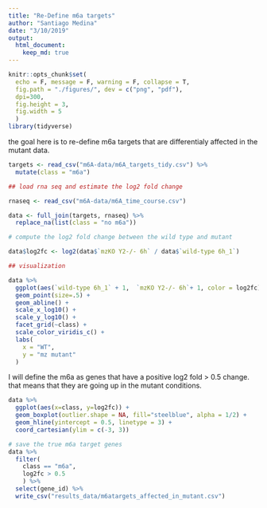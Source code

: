 ```yaml
---
title: "Re-Define m6a targets"
author: "Santiago Medina"
date: "3/10/2019"
output: 
  html_document:
    keep_md: true
---
```


```r
knitr::opts_chunk$set(
  echo = F, message = F, warning = F, collapse = T,
  fig.path = "./figures/", dev = c("png", "pdf"),
  dpi=300,
  fig.height = 3,
  fig.width = 5
  )
library(tidyverse)
```

the goal here is to re-define m6a targets that are differentialy affected in the mutant
data.

```r
targets <- read_csv("m6A-data/m6A_targets_tidy.csv") %>% 
  mutate(class = "m6a")

## load rna seq and estimate the log2 fold change

rnaseq <- read_csv("m6A-data/m6A_time_course.csv")

data <- full_join(targets, rnaseq) %>% 
  replace_na(list(class = "no m6a"))

# compute the log2 fold change between the wild type and mutant

data$log2fc <- log2(data$`mzKO Y2-/- 6h` / data$`wild-type 6h_1`)

## visualization

data %>% 
  ggplot(aes(`wild-type 6h_1` + 1,  `mzKO Y2-/- 6h`+ 1, color = log2fc)) +
  geom_point(size=.5) +
  geom_abline() +
  scale_x_log10() +
  scale_y_log10() +
  facet_grid(~class) +
  scale_color_viridis_c() +
  labs(
    x = "WT",
    y = "mz mutant"
  )
```

I will define the m6a as genes that have a positive log2 fold > 0.5 change. that means
that they are going up in the mutant conditions.

```r
data %>% 
  ggplot(aes(x=class, y=log2fc)) +
  geom_boxplot(outlier.shape = NA, fill="steelblue", alpha = 1/2) +
  geom_hline(yintercept = 0.5, linetype = 3) +
  coord_cartesian(ylim = c(-3, 3))
```

```r
# save the true m6a target genes
data %>% 
  filter(
    class == "m6a",
    log2fc > 0.5
    ) %>% 
  select(gene_id) %>% 
  write_csv("results_data/m6atargets_affected_in_mutant.csv")
  
```

